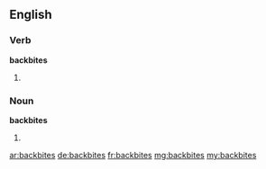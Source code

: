 ==English==

===Verb===
'''backbites'''

# {{third-person singular of|[[backbite]]}}

===Noun===
'''backbites'''
# {{plural of|[[backbite]]}}

[[ar:backbites]]
[[de:backbites]]
[[fr:backbites]]
[[mg:backbites]]
[[my:backbites]]